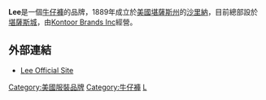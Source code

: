 {{Unreferenced|time=2017-06-23T21:53:34+00:00}}
{{About|牛仔褲品牌|在台灣及韓國常被拼作Lee的李姓|李姓|英文姓氏|李 (英文姓氏)|泰國演員|塔納·羅坤宋巴}}
{{Infobox Company 
| company_name = Lee Jeans
| logo = 
| company_type =  
| foundation = 1889年
| location = [[美国|美国]]{{tsl|en|Merriam, Kansas}}
| key_people = 
| industry = 服饰
| area_served       = {{flag|世界}}
| products = 
| revenue = 
| operating_income = 
| net_income = 
| num_employees = 400人
| parent = [[Kontoor_Brands_Inc|Kontoor Brands Inc]]
| subsid =
| homepage = {{URL|https://www.lee.com}}
| footnotes =
}}

'''Lee'''是一個[[牛仔褲|牛仔褲]]的品牌，1889年成立於[[美國|美國]][[堪薩斯州|堪薩斯州]]的[[沙里納|沙里納]]，目前總部設於[[堪薩斯城_(堪薩斯州)|堪薩斯城]]，由[[Kontoor_Brands_Inc|Kontoor Brands Inc]]經營。

== 外部連結 ==
* {{en}}[https://www.lee.com Lee Official Site] {{Wayback|url=https://www.lee.com/ |date=20201204115007 }}

[[Category:美國服裝品牌|Category:美國服裝品牌]]
[[Category:牛仔褲|Category:牛仔褲]]
[[Category:服裝品牌|L]]